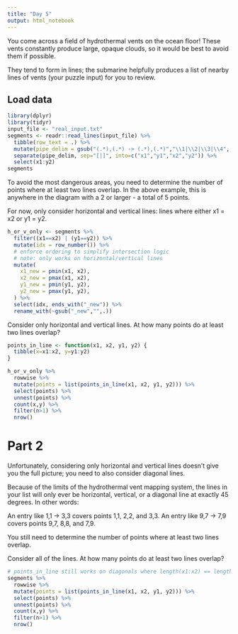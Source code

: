 ```yaml
---
title: "Day 5"
output: html_notebook
---
```


You come across a field of hydrothermal vents on the ocean floor! These vents constantly produce large, opaque clouds, so it would be best to avoid them if possible.

They tend to form in lines; the submarine helpfully produces a list of nearby lines of vents (your puzzle input) for you to review.

## Load data

```r
library(dplyr)
library(tidyr)
input_file <- "real_input.txt"
segments <- readr::read_lines(input_file) %>%
  tibble(row_text = .) %>%
  mutate(pipe_delim = gsub("(.*),(.*) -> (.*),(.*)","\\1|\\2|\\3|\\4", row_text)) %>%
  separate(pipe_delim, sep="[|]", into=c("x1","y1","x2","y2")) %>%
  select(x1:y2)
segments
```

To avoid the most dangerous areas, you need to determine the number of points where at least two lines overlap. In the above example, this is anywhere in the diagram with a 2 or larger - a total of 5 points.


For now, only consider horizontal and vertical lines: lines where either x1 = x2 or y1 = y2.

```r
h_or_v_only <- segments %>%
  filter((x1==x2) | (y1==y2)) %>%
  mutate(idx = row_number()) %>%
  # enforce ordering to simplify intersection logic
  # note: only works on horizontal/vertical lines
  mutate(
    x1_new = pmin(x1, x2),
    x2_new = pmax(x1, x2),
    y1_new = pmin(y1, y2),
    y2_new = pmax(y1, y2),
  ) %>%
  select(idx, ends_with("_new")) %>%
  rename_with(~gsub("_new","",.))
```

Consider only horizontal and vertical lines. At how many points do at least two lines overlap?

```r
points_in_line <- function(x1, x2, y1, y2) {
  tibble(x=x1:x2, y=y1:y2)
}
```


```r
h_or_v_only %>%
  rowwise %>%
  mutate(points = list(points_in_line(x1, x2, y1, y2))) %>%
  select(points) %>%
  unnest(points) %>%
  count(x,y) %>%
  filter(n>1) %>%
  nrow()
```

# Part 2

Unfortunately, considering only horizontal and vertical lines doesn't give you the full picture; you need to also consider diagonal lines.

Because of the limits of the hydrothermal vent mapping system, the lines in your list will only ever be horizontal, vertical, or a diagonal line at exactly 45 degrees. In other words:

An entry like 1,1 -> 3,3 covers points 1,1, 2,2, and 3,3.
An entry like 9,7 -> 7,9 covers points 9,7, 8,8, and 7,9.


You still need to determine the number of points where at least two lines overlap. 

Consider all of the lines. At how many points do at least two lines overlap?

```r
# points_in_line still works on diagonals where length(x1:x2) == length(y1:y2)
segments %>%
  rowwise %>%
  mutate(points = list(points_in_line(x1, x2, y1, y2))) %>%
  select(points) %>%
  unnest(points) %>%
  count(x,y) %>%
  filter(n>1) %>%
  nrow()
```

